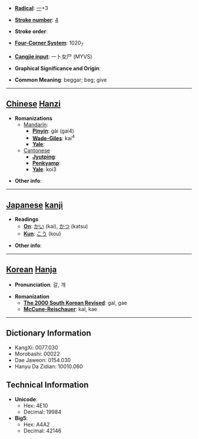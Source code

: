 * '''[[Wiktionary:Chinese radical index| Radical]]''': [[Wiktionary:Chinese radical index 一|一]]+3

* '''[[Wiktionary:Chinese total strokes index|Stroke number]]''': [[Wiktionary:Chinese total strokes index 4|4]]

* '''Stroke order''': 

* '''[[Wiktionary:Chinese four corner index|Four-Corner System]]''': 1020<sub>7</sub>

* '''[[Wiktionary:Chinese Cangjie index|Cangjie input]]''': 一卜女尸 (MYVS)

* '''Graphical Significance and Origin''': 

* '''Common Meaning''': beggar; beg; give

----

== [[Chinese]] [[Hanzi]] ==

* '''Romanizations'''
** [[Mandarin]]:
*** '''[[Pinyin]]''': gài (gai4)
*** '''[[Wade-Giles]]''': kai<sup>4</sup>
*** '''[[Yale]]''': 
**[[Cantonese]]
***'''[[Jyutping]]''':
***'''[[Penkyamp]]''': 
***'''[[Yale]]''': koi3

* '''Other info''': 

----

== [[Japanese]] [[kanji]] ==

* '''Readings'''
** '''[[On]]''': [[かい]] (kai), [[かつ]] (katsu)
** '''[[Kun]]''': [[こう]] (kou)

* '''Other info''':  

----

== [[Korean]] [[Hanja]] ==

* '''Pronunciation''': 갈, 개

* '''Romanization'''
** '''[[The 2000 South Korean Revised Romanization|The 2000 South Korean Revised]]''': gal, gae
** '''[[McCune-Reischauer]]''': kal, kae

----

== Dictionary Information ==

* KangXi: 0077.030
* Morobashi: 00022
* Dae Jaweon: 0154.030
* Hanyu Da Zidian: 10010.060

== Technical Information ==

* '''Unicode''':
** Hex: 4E10
** Decimal: 19984
* '''Big5''':
** Hex: A4A2
** Decimal: 42146